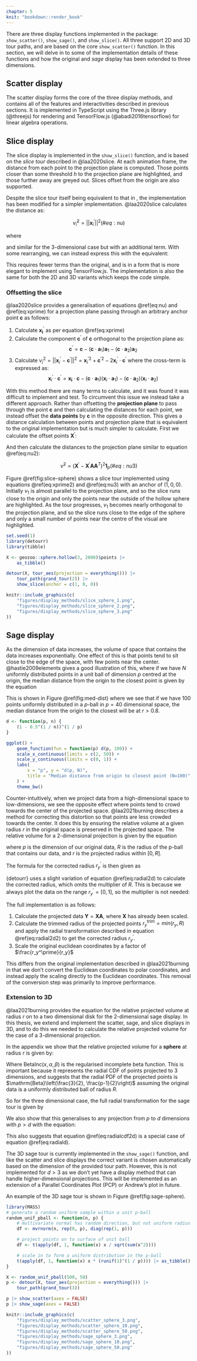 ```yaml
---
chapter: 5
knit: "bookdown::render_book"
---
```


There are three display functions implemented in the \pkg{detourr} package: `show_scatter()`, `show_sage()`, and `show_slice()`. All three support 2D and 3D tour paths, and are based on the core `show_scatter()` function. In this section, we will delve in to some of the implementation details of these functions and how the original and _sage_ display has been extended to three dimensions.

## Scatter display

The scatter display forms the core of the three display methods, and contains all of the features and interactivities described in previous sections. It is implemented in TypeScript using the Three.js library (@threejs) for rendering and TensorFlow.js (@abadi2016tensorflow) for linear algebra operations.

## Slice display

The slice display is implemented in the `show_slice()` function, and is based on the _slice tour_ described in @laa2020slice. At each animation frame, the distance from each point to the projection plane is computed. Those points closer than some threshold $h$ to the projection plane are highlighted, and those further away are greyed out. Slices offset from the origin are also supported.

Despite the slice tour itself being equivalent to that in \pkg{tourr}, the implementation has been modified for a simpler implementation. @laa2020slice calculates the distance as:

$$
\tilde \nu_i^2 = ||\mathbf{x}_i^\prime||^2
(\#eq:nu)
$$

where

\begin{equation}
\mathbf{x}_i^\prime = \mathbf{x}_i - 
  (\mathbf{x}_i \cdot \mathbf{a}_1)\mathbf{a}_1 - 
  (\mathbf{x}_i \cdot \mathbf{a}_2)\mathbf{a}_2
(\#eq:xprime)
\end{equation}

and similar for the 3-dimensional case but with an additional term. With some rearranging, we can instead express this with the equivalent:

\begin{equation}
\tilde \nu^2 = (\mathbf{X} - \mathbf{XAA}^T)^2 \mathbf{1}_p
(\#eq:nu2)
\end{equation}

This requires fewer terms than the original, and is in a form that is more elegant to implement using TensorFlow.js. The implementation is also the same for both the 2D and 3D variants which keeps the code simple.

### Offsetting the slice

@laa2020slice provides a generalisation of equations \@ref(eq:nu) and \@ref(eq:xprime) for a projection plane passing through an arbitrary anchor point $\mathbf{c}$ as follows:

1. Calculate $\mathbf{x_i}^\prime$ as per equation \@ref(eq:xprime)
2. Calculate the component $\mathbf{c}^\prime$ of $\mathbf{c}$ orthogonal to the projection plane as:
$$
\mathbf{c}^\prime = \mathbf{c} - (\mathbf{c} \cdot \mathbf{a}_1)\mathbf{a}_1 - (\mathbf{c} \cdot \mathbf{a}_2)\mathbf{a}_2
$$
3. Calculate $\nu_i^2 = || \mathbf{x}_i^\prime - \mathbf{c}^\prime ||^2 = \mathbf{x}_i^{\prime 2} + \mathbf{c}^{\prime 2} - 2\mathbf{x}_i^\prime \cdot \mathbf{c}^\prime$ where the cross-term is expressed as:
$$
\mathbf{x}_i^\prime \cdot \mathbf{c}^\prime = \mathbf{x_i} \cdot \mathbf{c} - 
  (\mathbf{c} \cdot \mathbf{a}_1)(\mathbf{x}_i \cdot \mathbf{a}_1) -
  (\mathbf{c} \cdot \mathbf{a}_2)(\mathbf{x}_i \cdot \mathbf{a}_2)
$$

With this method there are many terms to calculate, and it was found it was difficult to implement and test. To circumvent this issue we instead take a different approach. Rather than offsetting the __projection plane__ to pass through the point $\mathbf{c}$ and then calculating the distances for each point, we instead offset the __data points__ by $\mathbf{c}$ in the opposite direction. This gives a distance calculation between points and projection plane that is equivalent to the original implementation but is much simpler to calculate. First we calculate the offset points $\mathbf{X}^\prime$:

\begin{equation}
\mathbf{X}^\prime = \begin{bmatrix}
    \mathbf{x}_1 - \mathbf{c} \\
    \mathbf{x}_2 - \mathbf{c} \\
    \vdots \\
    \mathbf{x}_n - \mathbf{c}
    \end{bmatrix}
(\#eq:xprime2)
\end{equation}

And then calculate the distances to the projection plane similar to equation \@ref(eq:nu2):

$$
\tilde \nu^2 = (\mathbf{X}^\prime - \mathbf{X}^\prime \mathbf{AA}^T)^2 \mathbf{1}_p
(\#eq:nu3)
$$

Figure \@ref(fig:slice-sphere) shows a slice tour implemented using equations \@ref(eq:xprime2) and \@ref(eq:nu3) with an anchor of $(1, 0, 0)$. Initially $v_1$ is almost parallel to the projection plane, and so the slice runs close to the origin and only the points near the outside of the hollow sphere are highlighted. As the tour progresses, $v_1$ becomes nearly orthogonal to the projection plane, and so the slice runs close to the edge of the sphere and only a small number of points near the centre of the visual are highlighted.

```r
set.seed(1)
library(detourr)
library(tibble)

X <- geozoo::sphere.hollow(3, 2000)$points |>
    as_tibble()

detour(X, tour_aes(projection = everything())) |>
    tour_path(grand_tour(2)) |>
    show_slice(anchor = c(1, 0, 0))
```


```r
knitr::include_graphics(c(
    "figures/display_methods/slice_sphere_1.png",
    "figures/display_methods/slice_sphere_2.png",
    "figures/display_methods/slice_sphere_3.png"
))
```

## Sage display

As the dimension of data increases, the volume of space that contains the data increases exponentially. One effect of this is that points tend to sit close to the edge of the space, with few points near the center. @hastie2009elements gives a good illustration of this, where if we have $N$ uniformly distributed points in a unit ball of dimension $p$ centred at the origin, the median distance from the origin to the closest point is given by the equation

\begin{equation}
d(p, N) = \left( 1- \frac{1}{2}^\frac{1}{N}\right)^\frac{1}{p}
\end{equation}

This is shown in Figure \@ref(fig:med-dist) where we see that if we have 100 points uniformly distributed in a $p$-ball in $p=40$ dimensional space, the median distance from the origin to the closest will be at $r > 0.8$.

```r
d <- function(p, n) {
    (1 - 0.5^(1 / n))^(1 / p)
}

ggplot() +
    geom_function(fun = function(p) d(p, 100)) +
    scale_x_continuous(limits = c(2, 50)) +
    scale_y_continuous(limits = c(0, 1)) +
    labs(
        x = "p", y = "d(p, N)",
        title = "Median distance from origin to closest point (N=100)"
    ) +
    theme_bw()
```

Counter-intuitively, when we project data from a high-dimensional space to low-dimensions, we see the opposite effect where points tend to crowd towards the center of the projected space. @laa2021burning describes a method for correcting this distortion so that points are less crowded towards the center. It does this by ensuring the relative volume at a given radius $r$ in the original space is preserved in the projected space. The relative volume for a 2-dimensional projection is given by the equation

\begin{equation}
v_2(r; p, R) 
= \frac{V_{2D}(r; p, R)}{V(R,p)}
= 1 - \left(1-\left(\frac{r}{R}\right)^2\right)^\frac{p}{2}
(\#eq:radialcdf2d)
\end{equation}

where $p$ is the dimension of our original data, $R$ is the radius of the p-ball that contains our data, and $r$ is the projected radius within $[0, R]$.

The formula for the corrected radius $r_y^\prime$ is then given as

\begin{equation}
r_y^\prime = R \sqrt{1 - \left(1-\left(\frac{r}{R}\right)^2\right)^\frac{p}{2}}
(\#eq:radial2d)
\end{equation}

{detourr} uses a slight variation of equation \@ref(eq:radial2d) to calculate the corrected radius, which omits the multiplier of $R$. This is because we always plot the data on the range $r_y^\prime = [0, 1]$, so the multiplier is not needed:

\begin{equation}
r_y^\prime = \sqrt{1 - \left(1-\left(\frac{r}{R}\right)^2\right)^\frac{p}{2}}
(\#eq:radial2d2)
\end{equation}

The full implementation is as follows:

1. Calculate the projected data $\mathbf{Y} = \mathbf{XA}$, where $\mathbf{X}$ has already been scaled.
2. Calculate the trimmed radius of the projected points $r_y^\mathrm{trim} = min(r_y, R)$ and apply the radial transformation described in equation \@ref(eq:radial2d2) to get the corrected radius $r_y^\prime$.
3. Scale the original euclidean coordinates by a factor of $\frac{r_y^\prime}{r_y}$

This differs from the original implementation described in @laa2021burning in that we don't convert the Euclidean coordinates to polar coordinates, and instead apply the scaling directly to the Euclidean coordinates. This removal of the conversion step was primarily to improve performance.

### Extension to 3D

@laa2021burning provides the equation for the relative projected volume at radius $r$ on to a two dimensional disk for the 2-dimensional sage display. In this thesis, we extend and implement the scatter, sage, and slice displays in 3D, and to do this we needed to calculate the relative projected volume for the case of a 3-dimensional projection.

In the appendix we show that the relative projected volume for a __sphere__ at radius $r$ is given by:

\begin{equation}
  v_3(r; p, R) = \mathrm{BetaInc}\left(\left(\frac{r}{R}\right)^2, \frac{3}{2}, \frac{p-1}{2}\right) 
\end{equation}

Where $\mathrm{BetaInc}(x, \alpha, \beta)$ is the regularised incomplete beta function. This is important because it represents the radial CDF of points projected to 3 dimensions, and suggests that the radial PDF of the projected points is $\mathrm{Beta}\left(\frac{3}{2}, \frac{p-1}{2}\right)$ assuming the original data is a uniformly distributed ball of radius $R$.

So for the three dimensional case, the full radial transformation for the sage tour is given by

\begin{equation}
r_y^\prime = \sqrt[3]{\mathrm{BetaInc}\left(\left(\frac{r}{R}\right)^2, \frac{3}{2}, \frac{p-1}{2}\right)}
(\#eq:radial3)
\end{equation}

We also show that this generalises to any projection from $p$ to $d$ dimensions with $p>d$ with the equation:

\begin{equation}
v(r; p, R, d) = \mathrm{BetaInc}\left(\left(\frac{r}{R}\right)^2, \frac{d}{2}, \frac{p-d}{2}+1\right)
(\#eq:radiald)
\end{equation}

This also suggests that equation \@ref(eq:radialcdf2d) is a special case of equation \@ref(eq:radiald). 

The 3D sage tour is currently implemented in the `show_sage()` function, and like the scatter and slice displays the correct variant is chosen automatically based on the dimension of the provided tour path. However, this is not implemented for $d>3$ as we don't yet have a display method that can handle higher-dimensional projections. This will be implemented as an extension of a Parallel Coordinates Plot (PCP) or Andrew's plot in future.

An example of the 3D sage tour is shown in Figure \@ref(fig:sage-sphere).

```r
library(MASS)
# generate a random uniform sample within a unit p-ball
random_unif_pball <- function(n, p) {
    # multivariate normal has random direction, but not uniform radius
    df <- mvrnorm(n, rep(0, p), diag(rep(1, p)))

    # project points on to surface of unit ball
    df <- t(apply(df, 1, function(x) x / sqrt(sum(x^2))))

    # scale in to form a uniform distribution in the p-ball
    t(apply(df, 1, function(x) x * (runif(1)^(1 / p)))) |> as_tibble()
}

X <- random_unif_pball(500, 50)
p <- detour(X, tour_aes(projection = everything())) |>
    tour_path(grand_tour(3))

p |> show_scatter(axes = FALSE)
p |> show_sage(axes = FALSE)
```


```r
knitr::include_graphics(c(
    "figures/display_methods/scatter_sphere_3.png",
    "figures/display_methods/scatter_sphere_10.png",
    "figures/display_methods/scatter_sphere_50.png",
    "figures/display_methods/sage_sphere_3.png",
    "figures/display_methods/sage_sphere_10.png",
    "figures/display_methods/sage_sphere_50.png"
))
```
